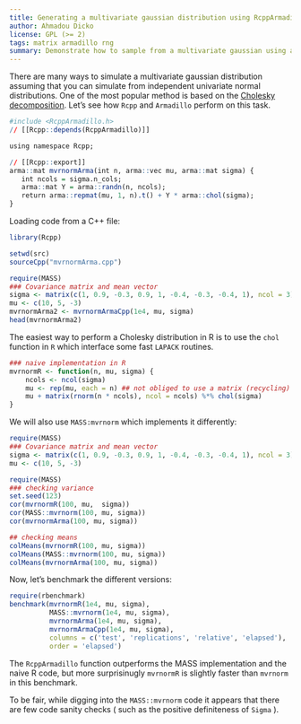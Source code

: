 ```yaml
---
title: Generating a multivariate gaussian distribution using RcppArmadillo
author: Ahmadou Dicko
license: GPL (>= 2)
tags: matrix armadillo rng
summary: Demonstrate how to sample from a multivariate gaussian using a Cholesky decomposition
---
```


There are many ways to simulate a multivariate gaussian distribution assuming that you can simulate from independent univariate normal distributions. 
One of the most popular method is based on the [Cholesky decomposition][1].
Let's see how `Rcpp` and `Armadillo` perform on this task.


```r
#include <RcppArmadillo.h>
// [[Rcpp::depends(RcppArmadillo)]]

using namespace Rcpp;

// [[Rcpp::export]]
arma::mat mvrnormArma(int n, arma::vec mu, arma::mat sigma) {
   int ncols = sigma.n_cols;
   arma::mat Y = arma::randn(n, ncols);
   return arma::repmat(mu, 1, n).t() + Y * arma::chol(sigma);
}
```


Loading code from a C++ file:

```r
library(Rcpp)

setwd(src)
sourceCpp("mvrnormArma.cpp")

require(MASS)
### Covariance matrix and mean vector
sigma <- matrix(c(1, 0.9, -0.3, 0.9, 1, -0.4, -0.3, -0.4, 1), ncol = 3)
mu <- c(10, 5, -3)
mvrnormArma2 <- mvrnormArmaCpp(1e4, mu, sigma)
head(mvrnormArma2)

```



The easiest way to perform a Cholesky distribution in R is to use  the ``chol`` function in `R` which interface some fast `LAPACK` routines.


```r
### naive implementation in R
mvrnormR <- function(n, mu, sigma) {
    ncols <- ncol(sigma)
    mu <- rep(mu, each = n) ## not obliged to use a matrix (recycling)
    mu + matrix(rnorm(n * ncols), ncol = ncols) %*% chol(sigma)
}
```

We will also use ``MASS:mvrnorm`` which implements it differently:

```r
require(MASS)
### Covariance matrix and mean vector
sigma <- matrix(c(1, 0.9, -0.3, 0.9, 1, -0.4, -0.3, -0.4, 1), ncol = 3)
mu <- c(10, 5, -3)

require(MASS)
### checking variance
set.seed(123)
cor(mvrnormR(100, mu,  sigma))
cor(MASS::mvrnorm(100, mu, sigma))
cor(mvrnormArma(100, mu, sigma))

## checking means
colMeans(mvrnormR(100, mu, sigma))
colMeans(MASS::mvrnorm(100, mu, sigma))
colMeans(mvrnormArma(100, mu, sigma))
```

Now, let's benchmark the different versions:

```r
require(rbenchmark)
benchmark(mvrnormR(1e4, mu, sigma),
          MASS::mvrnorm(1e4, mu, sigma),
          mvrnormArma(1e4, mu, sigma),
          mvrnormArmaCpp(1e4, mu, sigma),
          columns = c('test', 'replications', 'relative', 'elapsed'),
          order = 'elapsed')
```

The ``RcppArmadillo`` function outperforms the MASS implementation and the naive R code, but more surprisinugly ``mvrnormR`` is slightly faster than ``mvrnorm`` in this benchmark.

To be fair, while digging into the ``MASS::mvrnorm`` code it appears that there are few code sanity checks ( such as the positive definiteness  of `Sigma` ).



[1]: http://en.wikipedia.org/wiki/Cholesky_decomposition
